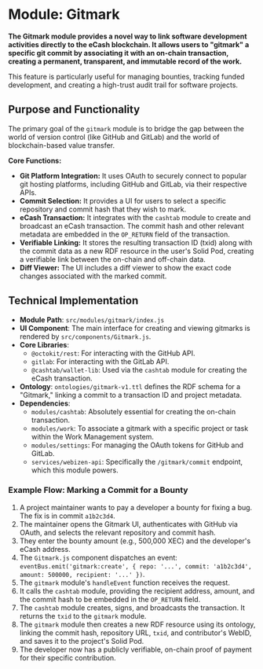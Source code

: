 # Module: Gitmark

**The Gitmark module provides a novel way to link software development activities directly to the eCash blockchain. It allows users to "gitmark" a specific git commit by associating it with an on-chain transaction, creating a permanent, transparent, and immutable record of the work.**

This feature is particularly useful for managing bounties, tracking funded development, and creating a high-trust audit trail for software projects.

## Purpose and Functionality

The primary goal of the `gitmark` module is to bridge the gap between the world of version control (like GitHub and GitLab) and the world of blockchain-based value transfer.

**Core Functions:**
-   **Git Platform Integration:** It uses OAuth to securely connect to popular git hosting platforms, including GitHub and GitLab, via their respective APIs.
-   **Commit Selection:** It provides a UI for users to select a specific repository and commit hash that they wish to mark.
-   **eCash Transaction:** It integrates with the `cashtab` module to create and broadcast an eCash transaction. The commit hash and other relevant metadata are embedded in the `OP_RETURN` field of the transaction.
-   **Verifiable Linking:** It stores the resulting transaction ID (txid) along with the commit data as a new RDF resource in the user's Solid Pod, creating a verifiable link between the on-chain and off-chain data.
-   **Diff Viewer:** The UI includes a diff viewer to show the exact code changes associated with the marked commit.

## Technical Implementation

-   **Module Path**: `src/modules/gitmark/index.js`
-   **UI Component**: The main interface for creating and viewing gitmarks is rendered by `src/components/Gitmark.js`.
-   **Core Libraries**:
    -   `@octokit/rest`: For interacting with the GitHub API.
    -   `gitlab`: For interacting with the GitLab API.
    -   `@cashtab/wallet-lib`: Used via the `cashtab` module for creating the eCash transaction.
-   **Ontology**: `ontologies/gitmark-v1.ttl` defines the RDF schema for a "Gitmark," linking a commit to a transaction ID and project metadata.
-   **Dependencies**:
    -   `modules/cashtab`: Absolutely essential for creating the on-chain transaction.
    -   `modules/work`: To associate a gitmark with a specific project or task within the Work Management system.
    -   `modules/settings`: For managing the OAuth tokens for GitHub and GitLab.
    -   `services/webizen-api`: Specifically the `/gitmark/commit` endpoint, which this module powers.

### Example Flow: Marking a Commit for a Bounty

1.  A project maintainer wants to pay a developer a bounty for fixing a bug. The fix is in commit `a1b2c3d4`.
2.  The maintainer opens the Gitmark UI, authenticates with GitHub via OAuth, and selects the relevant repository and commit hash.
3.  They enter the bounty amount (e.g., 500,000 XEC) and the developer's eCash address.
4.  The `Gitmark.js` component dispatches an event: `eventBus.emit('gitmark:create', { repo: '...', commit: 'a1b2c3d4', amount: 500000, recipient: '...' })`.
5.  The `gitmark` module's `handleEvent` function receives the request.
6.  It calls the `cashtab` module, providing the recipient address, amount, and the commit hash to be embedded in the `OP_RETURN` field.
7.  The `cashtab` module creates, signs, and broadcasts the transaction. It returns the `txid` to the `gitmark` module.
8.  The `gitmark` module then creates a new RDF resource using its ontology, linking the commit hash, repository URL, `txid`, and contributor's WebID, and saves it to the project's Solid Pod.
9.  The developer now has a publicly verifiable, on-chain proof of payment for their specific contribution.
